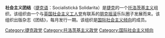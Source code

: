'''社会主义团结'''（[[捷克语|捷克语]]：Socialistická Solidarita）是[[捷克|捷克]]的一个[[托洛茨基主义|托洛茨基主义]]组织。该组织由一个与[[社会主义工人党_(英国)|英国社会主义工人党]]有联系的[[朋克摇滚|朋克摇滚]]乐队圈子发展而来。该组织出版杂志《团结》，每月发行一期。该组织是[[国际社会主义倾向|国际社会主义倾向]]的成员。

[[Category:捷克政党|Category:捷克政党]]
[[Category:托洛茨基主义政党|Category:托洛茨基主义政党]]
[[Category:国际社会主义倾向|Category:国际社会主义倾向]]